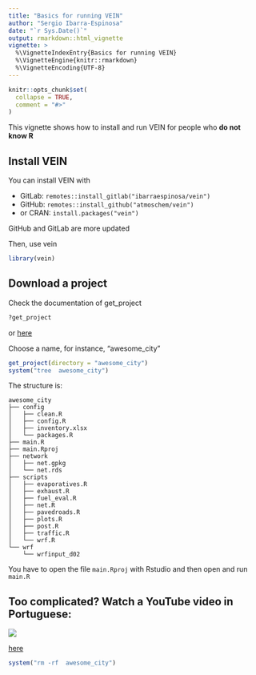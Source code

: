 ```yaml
---
title: "Basics for running VEIN"
author: "Sergio Ibarra-Espinosa"
date: "`r Sys.Date()`"
output: rmarkdown::html_vignette
vignette: >
  %\VignetteIndexEntry{Basics for running VEIN}
  %\VignetteEngine{knitr::rmarkdown}
  %\VignetteEncoding{UTF-8}
---
```


```r
knitr::opts_chunk$set(
  collapse = TRUE,
  comment = "#>"
)
```


This vignette shows how to install and run VEIN for people who **do not know R**

## Install VEIN

You can install VEIN with 

- GitLab: `remotes::install_gitlab("ibarraespinosa/vein")`
- GitHub: `remotes::install_github("atmoschem/vein")`
- or CRAN: `install.packages("vein")`

GitHub and GitLab are more updated

Then, use vein

```r
library(vein)
```


## Download a project

Check the documentation of get_project

```r
?get_project

```

or [here]()

Choose a name, for instance, "awesome_city" 

```r
get_project(directory = "awesome_city")
system("tree  awesome_city")

```
The structure is:

```
awesome_city
├── config
│   ├── clean.R
│   ├── config.R
│   ├── inventory.xlsx
│   └── packages.R
├── main.R
├── main.Rproj
├── network
│   ├── net.gpkg
│   └── net.rds
├── scripts
│   ├── evaporatives.R
│   ├── exhaust.R
│   ├── fuel_eval.R
│   ├── net.R
│   ├── pavedroads.R
│   ├── plots.R
│   ├── post.R
│   ├── traffic.R
│   └── wrf.R
└── wrf
    └── wrfinput_d02

```

You have to open the file `main.Rproj` with Rstudio and then open and run `main.R`


## Too complicated? Watch a YouTube video in Portuguese:

![](https://youtu.be/6-07Y0Eimng)

[here](https://youtu.be/6-07Y0Eimng)

```r
system("rm -rf  awesome_city")
```
